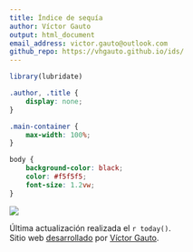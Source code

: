 ```yaml
---
title: Índice de sequía
author: Víctor Gauto
output: html_document
email_address: victor.gauto@outlook.com
github_repo: https://vhgauto.github.io/ids/
---
```


```r
library(lubridate)

```

```css
.author, .title {
    display: none;
}

.main-container {
    max-width: 100%;
}

body {
    background-color: black;
    color: #f5f5f5;
    font-size: 1.2vw;
}

```

![](visuals/world_ids.png)

Última actualización realizada el `r today()`.  
Sitio web [desarrollado](`r rmarkdown::metadata$github_repo`) por [Víctor Gauto](`r rmarkdown::metadata$email_address`).